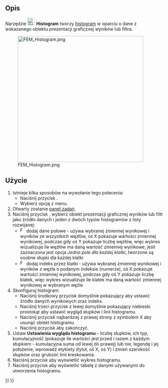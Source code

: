 <languages/>

{{Docnav
|[[FEM_PostLineplot/pl|Wykres liniowy]]
|[[FEM_PostSpreadsheet/pl|Tabela]]
|[[FEM_Workbench/pl|środowisko pracy MES]]
|IconL=FEM_PostLineplot.svg
|IconR=FEM_PostSpreadsheet.svg
|IconC=Workbench_FEM.svg
}}

{{GuiCommand/pl
|Name=FEM PostHistogram
|Name/pl=MES: Histogram
|MenuLocation=Wyniki → Wizualizacje danych → Utwórz histogram
|Workbenches=[[FEM_Workbench/pl|MES]]
|Version=1.1
|SeeAlso=[[FEM_tutorial/pl|Poradnik MES]]
}}

<span id="Description"></span>
==Opis==

Narzędzie [[Image:FEM_PostHistogram.svg|24px]] '''Histogram''' tworzy [https://pl.wikipedia.org/wiki/Histogram histogram] w oparciu o dane z wskazanego obiektu prezentacji graficznej wyników lub filtra.

[[File:FEM_Histogram.png|400px]]

<span id="Usage"></span>
==Użycie==

<div class="mw-translate-fuzzy">
# Istnieje kilka sposobów na wywołanie tego polecenia:
#* Naciśnij przycisk {{Button|[[Image:FEM_PostHistogram.svg|16px]] [[FEM_PostHistogram/pl|Utwórz histogram]]}}.
#* Wybierz opcję {{MenuCommand|Wyniki → Wizualizacje danych → [[Image:FEM_PostHistogram.svg|16px]] Utwórz histogram}} z menu.
# Otwarty zostanie [[Task_panel/pl|panel zadań]].
# Naciśnij przycisk {{Button|Dodaj dane z}}, wybierz obiekt prezentacji graficznej wyników lub filtr jako źródło danych i jeden z dwóch typów histogramów z listy rozwijanej:
#* [[Image:FEM_PostIndex.svg|16px]] dodaj dane polowe - używa wybranej zmiennej wynikowej i wyników ze wszystkich węzłów, oś X pokazuje wartości zmiennej wynikowej, podczas gdy oś Y pokazuje liczbę węzłów, więc wykres wizualizuje ile węzłów ma daną wartość zmiennej wynikowe; jeśli zaznaczona jest opcja ''Jedno pole dla każdej klatki'', tworzone są osobne słupki dla każdej klatki
#* [[Image:FEM_PostField.svg|16px]] dodaj indeks przez klatki - używa wybranej zmiennej wynikowej i wyników z węzła o podanym indeksie (numerze), oś X pokazuje wartości zmiennej wynikowej, podczas gdy oś Y pokazuje liczbę klatek, więc wykres wizualizuje ile klatek ma daną wartość zmiennej wynikowej w wybranym węźle
# Skonfiguruj histogram:
#* Naciśnij środkowy przycisk domyślnie pokazujący {{Button|Indeks}} aby ustawić źródło danych wynikowych oraz indeks.
#* Naciśnij trzeci przycisk z lewej domyślnie pokazujący niebieski prostokąt aby ustawić wygląd słupków i linii histogramu.
#* Naciśnij przycisk najbardziej z prawej strony z symbolem X aby usunąć obiekt histogramu.
#* Naciśnij przycisk {{Button|OK}} aby zakończyć.
# Ustaw '''Ustawienia wyglądu histogramu''' - liczbę słupków, ich typ, kumulacyjność (pokazuje ile wartości jest przed i razem z każdym słupkiem - kumulacyjna suma od lewej do prawej) lub nie, legendę i jej położenie, wprowadź etykiety (tytuł, oś X, oś Y) i zmień szerokość słupków oraz grubość linii kreskowania.
# Naciśnij przycisk {{Button|Pokaż wykres}} aby wyświetlić wykres histogramu.
# Naciśnij przycisk {{Button|Pokaż dane}} aby wyświetlić tabelę z danymi używanymi do utworzenia histogramu.
</div>


{{Docnav
|[[FEM_PostLineplot/pl|Wykres liniowy]]
|[[FEM_PostSpreadsheet/pl|Tabela]]
|[[FEM_Workbench/pl|środowisko pracy MES]]
|IconL=FEM_PostLineplot.svg
|IconR=FEM_PostSpreadsheet.svg
|IconC=Workbench_FEM.svg
}}

{{FEM Tools navi{{#translation:}}}}
{{Userdocnavi{{#translation:}}}}